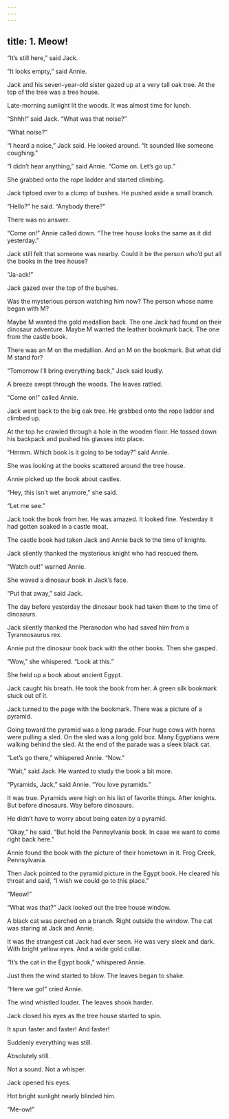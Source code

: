 ```yaml
---
---
---
```

title: 1. Meow!
---



“It’s still here,” said Jack.

“It looks empty,” said Annie.

Jack and his seven-year-old sister gazed up at a very tall oak tree. At the top of the tree was a tree house.

Late-morning sunlight lit the woods. It was almost time for lunch.

“Shhh!” said Jack. “What was that noise?”

“What noise?”

“I heard a noise,” Jack said. He looked around. “It sounded like someone coughing.”

“I didn’t hear anything,” said Annie. “Come on. Let’s go up.”

She grabbed onto the rope ladder and started climbing.

Jack tiptoed over to a clump of bushes. He pushed aside a small branch.

“Hello?” he said. “Anybody there?”

There was no answer.

“Come on!” Annie called down. “The tree house looks the same as it did yesterday.”

Jack still felt that someone was nearby. Could it be the person who’d put all the books in the tree house?

“Ja-ack!”

Jack gazed over the top of the bushes.

Was the mysterious person watching him now? The person whose name began with M?

Maybe M wanted the gold medallion back. The one Jack had found on their dinosaur adventure. Maybe M wanted the leather bookmark back. The one from the castle book.

There was an M on the medallion. And an M on the bookmark. But what did M stand for?

“Tomorrow I’ll bring everything back,” Jack said loudly.

A breeze swept through the woods. The leaves rattled.

“Come on!” called Annie.

Jack went back to the big oak tree. He grabbed onto the rope ladder and climbed up.

At the top he crawled through a hole in the wooden floor. He tossed down his backpack and pushed his glasses into place.

“Hmmm. Which book is it going to be today?” said Annie.

She was looking at the books scattered around the tree house.

Annie picked up the book about castles.

“Hey, this isn’t wet anymore,” she said.

“Let me see.”

Jack took the book from her. He was amazed. It looked fine. Yesterday it had gotten soaked in a castle moat.

The castle book had taken Jack and Annie back to the time of knights.

Jack silently thanked the mysterious knight who had rescued them.

“Watch out!” warned Annie.

She waved a dinosaur book in Jack’s face.

“Put that away,” said Jack.

The day before yesterday the dinosaur book had taken them to the time of dinosaurs.

Jack silently thanked the Pteranodon who had saved him from a Tyrannosaurus rex.

Annie put the dinosaur book back with the other books. Then she gasped.

“Wow,” she whispered. “Look at this.”

She held up a book about ancient Egypt.

Jack caught his breath. He took the book from her. A green silk bookmark stuck out of it.

Jack turned to the page with the bookmark. There was a picture of a pyramid.

Going toward the pyramid was a long parade. Four huge cows with horns were pulling a sled. On the sled was a long gold box. Many Egyptians were walking behind the sled. At the end of the parade was a sleek black cat.

“Let’s go there,” whispered Annie. “Now.”

“Wait,” said Jack. He wanted to study the book a bit more.

“Pyramids, Jack,” said Annie. “You love pyramids.”

It was true. Pyramids were high on his list of favorite things. After knights. But before dinosaurs. Way before dinosaurs.

He didn’t have to worry about being eaten by a pyramid.

“Okay,” he said. “But hold the Pennsylvania book. In case we want to come right back here.”

Annie found the book with the picture of their hometown in it. Frog Creek, Pennsylvania.

Then Jack pointed to the pyramid picture in the Egypt book. He cleared his throat and said, “I wish we could go to this place.”

“Meow!”

“What was that?” Jack looked out the tree house window.

A black cat was perched on a branch. Right outside the window. The cat was staring at Jack and Annie.



It was the strangest cat Jack had ever seen. He was very sleek and dark. With bright yellow eyes. And a wide gold collar.

“It’s the cat in the Egypt book,” whispered Annie.

Just then the wind started to blow. The leaves began to shake.

“Here we go!” cried Annie.

The wind whistled louder. The leaves shook harder.

Jack closed his eyes as the tree house started to spin.

It spun faster and faster! And faster!

Suddenly everything was still.

Absolutely still.

Not a sound. Not a whisper.

Jack opened his eyes.

Hot bright sunlight nearly blinded him.

“Me-ow!”